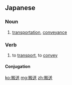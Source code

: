 ==Japanese==
{{ja-kanjitab|はん|そう|yomi=o}}

===Noun===
{{ja-noun|はんそう}}

# [[transportation]], [[conveyance]]

===Verb===
{{ja-verb-suru|はんそう}}

# to [[transport]], to [[convey]]

====Conjugation====
{{ja-suru|はんそう}}

[[ko:搬送]]
[[mg:搬送]]
[[zh:搬送]]